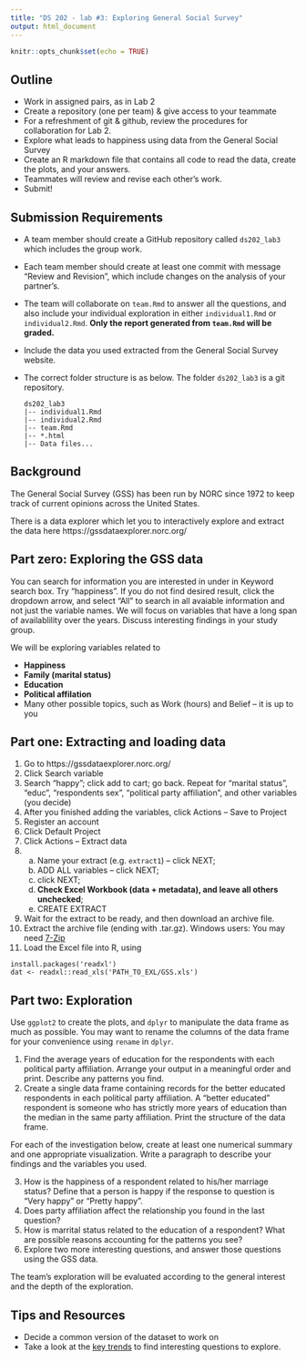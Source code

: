 ```yaml
---
title: "DS 202 - lab #3: Exploring General Social Survey"
output: html_document
---
```


```r
knitr::opts_chunk$set(echo = TRUE)
```

## Outline

- Work in assigned pairs, as in Lab 2
- Create a repository (one per team) & give access to your teammate
- For a refreshment of git & github, review the procedures for collaboration for Lab 2.
- Explore what leads to happiness using data from the General Social Survey
- Create an R markdown file that contains all code to read the data, create the plots, and your answers.
- Teammates will review and revise each other's work.
- Submit!


## Submission Requirements

- A team member should create a GitHub repository called `ds202_lab3` which includes the group work.
- Each team member should create at least one commit with message "Review and Revision", which include changes on the analysis of your partner's.
- The team will collaborate on `team.Rmd` to answer all the questions, and also include your individual exploration in either `individual1.Rmd` or `individual2.Rmd`. **Only the report generated from `team.Rmd` will be graded.**
- Include the data you used extracted from the General Social Survey website.
- The correct folder structure is as below. The folder `ds202_lab3` is a git repository.

    ```
    ds202_lab3
    |-- individual1.Rmd
    |-- individual2.Rmd
    |-- team.Rmd
    |-- *.html
    |-- Data files...
    ```

## Background

The General Social Survey (GSS) has been run by NORC since 1972 to keep track of current opinions across the United States. 

There is a data explorer which let you to interactively explore and extract the data here https://gssdataexplorer.norc.org/

## Part zero: Exploring the GSS data

You can search for information you are interested in under in Keyword search box. Try "happiness". If you do not find desired result, click the dropdown arrow, and select "All" to search in all avaiable information and not just the variable names. We will focus on variables that have a long span of availablility over the years. Discuss interesting findings in your study group.

We will be exploring variables related to 

- **Happiness**
- **Family (marital status)**
- **Education**
- **Political affilation**
- Many other possible topics, such as Work (hours) and Belief -- it is up to you

## Part one: Extracting and loading data

1. Go to https://gssdataexplorer.norc.org/
2. Click Search variable
3. Search "happy"; click add to cart; go back. Repeat for "marital status", "educ", "respondents sex", "political party affiliation", and other variables (you decide)
4. After you finished adding the variables, click Actions -- Save to Project
5. Register an account
6. Click Default Project
7. Click Actions -- Extract data
8.  a. Name your extract (e.g. `extract1`) -- click NEXT; 
    b. ADD ALL variables -- click NEXT; 
    c. click NEXT; 
    d. **Check Excel Workbook (data + metadata), and leave all others unchecked**; 
    e. CREATE EXTRACT
9. Wait for the extract to be ready, and then download an archive file. 
10. Extract the archive file (ending with .tar.gz). Windows users: You may need [7-Zip](https://www.7-zip.org/)
11. Load the Excel file into R, using 
  ```
  install.packages('readxl')
  dat <- readxl::read_xls('PATH_TO_EXL/GSS.xls')
  ```

## Part two: Exploration

Use `ggplot2` to create the plots, and `dplyr` to manipulate the data frame as much as possible.  You may want to rename the columns of the data frame for your convenience using `rename` in `dplyr`.

1. Find the average years of education for the respondents with each political party affiliation. Arrange your output in a meaningful order and print. Describe any patterns you find.
2. Create a single data frame containing records for the better educated respondents in each political party affiliation. A "better educated" respondent is someone who has strictly more years of education than the median in the same party affiliation. Print the structure of the data frame.

  For each of the investigation below, create at least one numerical summary and one appropriate visualization. Write a paragraph to describe your findings and the variables you used.

3. How is the happiness of a respondent related to his/her marriage status? Define that a person is happy if the response to question is "Very happy" or "Pretty happy".
4. Does party affiliation affect the relationship you found in the last question?
5. How is marrital status related to the education of a respondent? What are possible reasons accounting for the patterns you see?
6. Explore two more interesting questions, and answer those questions using the GSS data. 

The team's exploration will be evaluated according to the  general interest and the depth of the exploration.

## Tips and Resources 
- Decide a common version of the dataset to work on
- Take a look at the [key trends](https://gssdataexplorer.norc.org/trends) to find interesting questions to explore. 
<!-- - The package `classdata` also contains a small extraction of the opinion data, called `happy`. You can play around with it to familiarize yourself with the structure of the data. However, *since this is an incomplete collection, your final answer must be based on the data extracted from the data explorer.*  -->


